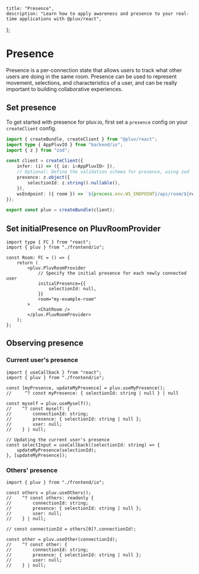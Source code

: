     title: "Presence",
    description: "Learn how to apply awareness and presence to your real-time applications with @pluv/react",
};

# Presence

Presence is a per-connection state that allows users to track what other users are doing in the same room. Presence can be used to represent movement, selections, and characteristics of a user, and can be really important to building collaborative experiences.

## Set presence

To get started with presence for pluv.io, first set a `presence` config on your `createClient` config.

```ts
import { createBundle, createClient } from "@pluv/react";
import type { AppPluvIO } from "backend/io";
import { z } from "zod";

const client = createClient({
    infer: (i) => ({ io: i<AppPluvIO> }),
    // Optional: Define the validation schema for presence, using zod
    presence: z.object({
        selectionId: z.string().nullable(),
    }),
    wsEndpoint: ({ room }) => `${process.env.WS_ENDPOINT}/api/room/${room}`,
});

export const pluv = createBundle(client);
```

## Set initialPresence on PluvRoomProvider

```tsx
import type { FC } from "react";
import { pluv } from "./frontend/io";

const Room: FC = () => {
    return (
        <pluv.PluvRoomProvider
            // Specify the initial presence for each newly connected user
            initialPresence={{
                selectionId: null,
            }}
            room="my-example-room"
        >
            <ChatRoom />
        </pluv.PluvRoomProvider>
    );
};
```

## Observing presence

### Current user's presence

```tsx
import { useCallback } from "react";
import { pluv } from "./frontend/io";

const [myPresence, updateMyPresence] = pluv.useMyPresence();
//     ^? const myPresence: { selectionId: string | null } | null

const myself = pluv.useMyself();
//    ^? const myself: {
//        connectionId: string;
//        presence: { selectionId: string | null };
//        user: null;
//    } | null;

// Updating the current user's presence
const selectInput = useCallback((selectionId: string) => {
    updateMyPresence(selectionId);
}, [updateMyPresence]);
```

### Others' presence

```tsx
import { pluv } from "./frontend/io";

const others = pluv.useOthers();
//    ^? const others: readonly {
//        connectionId: string;
//        presence: { selectionId: string | null };
//        user: null;
//    } | null;

// const connectionId = others[0]?.connectionId!;

const other = pluv.useOther(connectionId);
//    ^? const other: {
//        connectionId: string;
//        presence: { selectionId: string | null };
//        user: null;
//    } | null;
```
